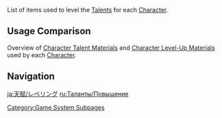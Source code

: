 {{CustomTabs
|tab1 = Overview
|tab2 = List
|tab3 = Level Scaling
|tab4 = Leveling
}}
{{See Also|Character/Ascension}}
List of items used to level the [[Talent]]s for each [[Character]].
{{Talent Upgrade/List}}

==Usage Comparison==
Overview of [[Character Talent Material]]s and [[Character Level-Up Material]]s used by each [[Character]].
{{Talent Upgrade/Cross Table}}

==Navigation==
{{Development Item Navbox|Character Talent Materials}}
[[Category:Game System Subpages]]

[[ja:天賦/レベリング]]
[[ru:Таланты/Повышение]]